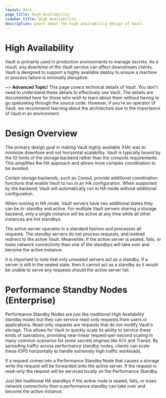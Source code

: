 ```yaml
---
layout: docs
page_title: High Availability
sidebar_title: High Availability
description: Learn about the high availability design of Vault.
---
```


# High Availability

Vault is primarily used in production environments to manage secrets.
As a result, any downtime of the Vault service can affect downstream clients.
Vault is designed to support a highly available deploy to ensure a machine
or process failure is minimally disruptive.

~> **Advanced Topic!** This page covers technical details
of Vault. You don't need to understand these details to
effectively use Vault. The details are documented here for
those who wish to learn about them without having to go
spelunking through the source code. However, if you're an
operator of Vault, we recommend learning about the architecture
due to the importance of Vault in an environment.

# Design Overview

The primary design goal in making Vault highly available (HA) was to
minimize downtime and not horizontal scalability. Vault is typically
bound by the IO limits of the storage backend rather than the compute
requirements. This simplifies the HA approach and allows more complex
coordination to be avoided.

Certain storage backends, such as Consul, provide additional coordination
functions that enable Vault to run in an HA configuration. When supported
by the backend, Vault will automatically run in HA mode without additional
configuration.

When running in HA mode, Vault servers have two additional states they
can be in: standby and active. For multiple Vault servers sharing a storage
backend, only a single instance will be active at any time while all other
instances are hot standbys.

The active server operates in a standard fashion and processes all requests.
The standby servers do not process requests, and instead redirect to the active
Vault. Meanwhile, if the active server is sealed, fails, or loses network connectivity
then one of the standbys will take over and become the active instance.

It is important to note that only _unsealed_ servers act as a standby.
If a server is still in the sealed state, then it cannot act as a standby
as it would be unable to serve any requests should the active server fail.

# Performance Standby Nodes (Enterprise)

Performance Standby Nodes are just like traditional High Availability standby
nodes but they can service read-only requests from users or applications.
Read-only requests are requests that do not modify Vault's storage. This allows
for Vault to quickly scale its ability to service these kinds of operations,
providing near-linear request-per-second scaling in many common scenarios for
some secrets engines like K/V and Transit. By spreading traffic across
performance standby nodes, clients can scale these IOPS horizontally to handle
extremely high traffic workloads.  

If a request comes into a Performance Standby Node that causes a storage write
the request will be forwarded onto the active server. If the request is
read-only the request will be serviced locally on the Performance Standby.

Just like traditional HA standbys if the active node is sealed, fails, or loses
network connectivity then a performance standby can take over and become the
active instance.
